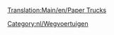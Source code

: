 [[Translation:Main/en/Paper Trucks]]
{{nl/Wegvoertuig|name     = Uhl Papiertruck
  |img      = Uhl_Paper_Truck.png
  |price    = £4.592 (€9.184)  
  |speed    = 30 mph (48 km/h)
  |annual   = £421 (€842)
  |designed = 1936
  |life     = 15
  |capacity = 15 ton papier
}}
{{nl/Wegvoertuig|name     = Balogh Papiertruck
  |img      = Balogh_Paper_Truck.png
  |price    = £5.535 (11.070) 
  |speed    = 55 mph (88 km/h)
  |annual   = £787 (€1.574)
  |designed = 1979
  |life     = 15
  |capacity = 18 ton papier
}}
{{nl/Wegvoertuig|name     = MPS Papiertruck
  |img      = MPS_Paper_Truck.png
  |price    = £5.945 (11.890) 
  |speed    = 70 mph (112 km/h)
  |annual   = £1.125 (€2.250)
  |designed = 2007
  |life     = 15
  |capacity = 20 ton papier
}}

[[Category:nl/Wegvoertuigen]]